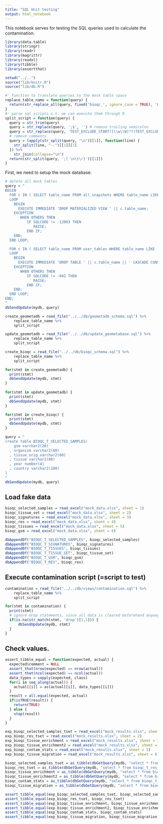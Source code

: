```yaml
---
title: "SQL Unit testing"
output: html_notebook
---
```


This notebook serves for testing the SQL queries used to calculate the contamination. 

```r
library(data.table)
library(stringr)
library(readr)
library(magrittr)
library(readxl)
library(tibble)
library(assertthat)

setwd("../..")
source("lib/knitr.R")
source("lib/db.R")
```



```r
#' function to translate queries to the mock table space
replace_table_name = function(query) {
  return(str_replace_all(query, fixed('bioqc_', ignore_case = TRUE), 'BIOQC_T_'))
}
#' parse sql scripts s.t. we can execute them through R
split_script = function(query) {
  query = str_trim(query)
  query = str_replace(query, ';$', '') # remove trailing semicolon
  query = str_replace(query, 'TEST_EXCLUDE_START([\\w\\W]*?)TEST_EXCLUDE_END', '') # remove exclusion blocks
  # remove comments
  query = lapply(str_split(query, "\n")[[1]], function(line) {
    str_split(line, "--")[[1]][1]
  }) %>%
    str_join(collapse="\n")
  return(str_split(query, ';[ \n\t\r]')[[1]])
}
```

First, we need to setup the mock database: 

```r
# delete all mock tables
query = "
BEGIN
  FOR c IN ( SELECT table_name FROM all_snapshots WHERE table_name LIKE 'BIOQC#_T#_%' escape '#' )
  LOOP
    BEGIN
      EXECUTE IMMEDIATE 'DROP MATERIALIZED VIEW ' || c.table_name;
    EXCEPTION
       WHEN OTHERS THEN
          IF SQLCODE != -12003 THEN
             RAISE;
          END IF;
    END;
  END LOOP;

  FOR c IN ( SELECT table_name FROM user_tables WHERE table_name LIKE 'BIOQC#_T#_%' escape '#' )
  LOOP
    BEGIN
      EXECUTE IMMEDIATE 'DROP TABLE ' || c.table_name || ' CASCADE CONSTRAINTS';
    EXCEPTION
       WHEN OTHERS THEN
          IF SQLCODE != -942 THEN
             RAISE;
          END IF;
    END;
  END LOOP;
END;
"
dbSendUpdate(mydb, query)

create_geometadb = read_file("../../db/geometadb_schema.sql") %>%
    replace_table_name %>%
    split_script

update_geometadb = read_file("../../db/update_geometabase.sql") %>%
    replace_table_name %>%
    split_script

create_bioqc = read_file("../../db/bioqc_schema.sql") %>%
    replace_table_name %>%
    split_script

for(stmt in create_geometadb) {
  print(stmt)
  dbSendUpdate(mydb, stmt)
}
  
for(stmt in update_geometadb) {
  print(stmt)
  dbSendUpdate(mydb, stmt)
}

for(stmt in create_bioqc) {
  print(stmt)
  dbSendUpdate(mydb, stmt)
}

```

```r
query = "
create table BIOQC_T_SELECTED_SAMPLES(
    gsm varchar2(20)
  , organism varchar2(80)
  , tissue_orig varchar2(80)
  , tissue varchar2(80)
  , year number(4)
  , country varchar2(100)
)
"
dbSendUpdate(mydb, query)
```

## Load fake data
```r
bioqc_selected_samples = read_excel("mock_data.xlsx", sheet = 1)
bioqc_tissue_set = read_excel("mock_data.xlsx", sheet = 2)
bioqc_signatures = read_excel("mock_data.xlsx", sheet = 3)
bioqc_res = read_excel("mock_data.xlsx", sheet = 4)
bioqc_tissues = read_excel("mock_data.xlsx", sheet = 5)
bioqc_gsm = read_excel("mock_data.xlsx", sheet = 6)

dbAppendDf("BIOQC_T_SELECTED_SAMPLES", bioqc_selected_samples)
dbAppendDf("BIOQC_T_SIGNATURES", bioqc_signatures)
dbAppendDf("BIOQC_T_TISSUES", bioqc_tissues)
dbAppendDf("BIOQC_T_TISSUE_SET", bioqc_tissue_set)
dbAppendDf("BIOQC_T_GSM", bioqc_gsm)
dbAppendDf("BIOQC_T_RES", bioqc_res)

```

## Execute contamination script (=script to test)
```r
contamination = read_file("../../db/views/contamination.sql") %>%
    replace_table_name %>%
    split_script

for(stmt in contamination) {
  print(stmt)
  # ignore drop statements, since all data is cleared beforehand anyway. 
  if(is.na(str_match(stmt, 'drop')[1,1])) {
      dbSendUpdate(mydb, stmt)
  }
}
```

## Check values. 
```r
assert_tibble_equal = function(expected, actual) {
  expected$comment = NULL
  assert_that(nrow(expected) == nrow(actual))
  assert_that(ncol(expected) == ncol(actual))
  data_types = sapply(expected, class)
  for(i in seq_along(actual)) {
    actual[[i]] = as(actual[[i]], data_types[[i]])
  }
  result = all.equal(expected, actual)
  if(isTRUE(result)) {
    return(TRUE)
  } else {
    stop(result)
  }
}

```

```r
exp_bioqc_selected_samples_tset = read_excel("mock_results.xlsx", sheet = 1)
exp_bioqc_res_tset = read_excel("mock_results.xlsx", sheet = 2)
exp_bioqc_tissue_enrichment = read_excel("mock_results.xlsx", sheet = 3)
exp_bioqc_tissue_enrichment2 = read_excel("mock_results.xlsx", sheet = 4)
exp_bioqc_contam_stats = read_excel("mock_results.xlsx", sheet = 5)
exp_bioqc_tissue_migration = read_excel("mock_results.xlsx", sheet = 6)

bioqc_selected_samples_tset = as_tibble(dbGetQuery(mydb, "select * from bioqc_t_selected_samples_tset"))
bioqc_res_tset = as_tibble(dbGetQuery(mydb, "select * from bioqc_t_res_tset"))
bioqc_tissue_enrichment = as_tibble(dbGetQuery(mydb, "select * from bioqc_t_tissue_enrichment"))
bioqc_tissue_enrichment2 = as_tibble(dbGetQuery(mydb, "select * from bioqc_t_tissue_enrichment2"))
bioqc_contam_stats = as_tibble(dbGetQuery(mydb, "select * from bioqc_t_contam_stats"))
bioqc_tissue_migration = as_tibble(dbGetQuery(mydb, "select * from bioqc_t_tissue_migration"))

assert_tibble_equal(exp_bioqc_selected_samples_tset, bioqc_selected_samples_tset)
assert_tibble_equal(exp_bioqc_res_tset, bioqc_res_tset)
assert_tibble_equal(exp_bioqc_tissue_enrichment, bioqc_tissue_enrichment)
assert_tibble_equal(exp_bioqc_tissue_enrichment2, bioqc_tissue_enrichment2)
assert_tibble_equal(exp_bioqc_contam_stats, bioqc_contam_stats)
assert_tibble_equal(exp_bioqc_tissue_migration, bioqc_tissue_migration)

```

